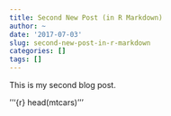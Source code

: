 ```yaml
---
title: Second New Post (in R Markdown)
author: ~
date: '2017-07-03'
slug: second-new-post-in-r-markdown
categories: []
tags: []
---
```



This is my second blog post.

'''{r}
head(mtcars)
'''